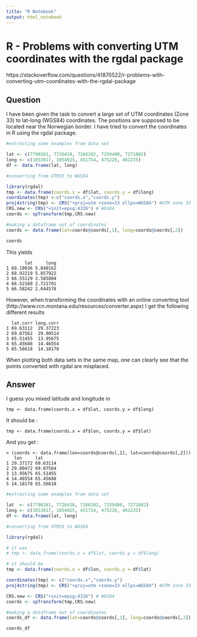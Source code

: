```yaml
---
title: "R Notebook"
output: html_notebook
---
```


# R - Problems with converting UTM coordinates with the rgdal package

https://stackoverflow.com/questions/41870522/r-problems-with-converting-utm-coordinates-with-the-rgdal-package

## Question

I have been given the task to convert a large set of UTM coordinates (Zone 33) to lat-long (WGS84) coordinates. The positions are supposed to be located near the Norwegian border. I have tried to convert the coordinates in R using the rgdal package.

```r
#extracting some examples from data set

lat <- c(7790281, 7726438, 7266202, 7259480, 7271802)
long <- c(1053817, 1054025, 451754, 475228, 462235)
df <- data.frame(lat, long)

#converting from UTM33 to WGS84

library(rgdal)
tmp <- data.frame(coords.x = df$lat, coords.y = df$long)
coordinates(tmp) <-c("coords.x","coords.y")
proj4string(tmp) <- CRS("+proj=utm +zone=33 ellps=WGS84") #UTM zone 33
CRS.new <- CRS("+init=epsg:4326") # WGS84
coords <- spTransform(tmp,CRS.new)

#making a dataframe out of coordinates
coords <- data.frame(lat=coords@coords[,1], long=coords@coords[,2])

coords
```

This yields


           lat     long
    1 69.19936 5.840162
    2 68.92219 5.857922
    3 66.55129 2.585804
    4 66.52160 2.721701
    5 66.58242 2.644578
    
    
However, when transforming the coordinates with an online converting tool (http://www.rcn.montana.edu/resources/converter.aspx) I get the following different results

      lat.corr long.corr
    1 69.63112  29.37223
    2 69.07562  29.00514
    3 65.51455  13.95675
    4 65.45688  14.46554
    5 65.56618  14.18178

When plotting both data sets in the same map, one can clearly see that the points converted with rgdal are misplaced.    

## Answer

I guess you mixed latitude and longitude in

```
tmp <- data.frame(coords.x = df$lat, coords.y = df$long)
```

It should be :

```
tmp <- data.frame(coords.x = df$lon, coords.y = df$lat)
```

And you get :

    > (coords <- data.frame(lon=coords@coords[,1], lat=coords@coords[,2]))
       lon     lat
    1 29.37172 69.63114
    2 29.00472 69.07564
    3 13.95675 65.51455
    4 14.46554 65.45688
    5 14.18178 65.56618


```r
#extracting some examples from data set

lat  <- c(7790281, 7726438, 7266202, 7259480, 7271802)
long <- c(1053817, 1054025, 451754, 475228, 462235)
df <- data.frame(lat, long)

#converting from UTM33 to WGS84

library(rgdal)

# it was
# tmp <- data.frame(coords.x = df$lat, coords.y = df$long)

# it should be
tmp <- data.frame(coords.x = df$lon, coords.y = df$lat)

coordinates(tmp) <- c("coords.x","coords.y")
proj4string(tmp) <- CRS("+proj=utm +zone=33 ellps=WGS84") #UTM zone 33

CRS.new <- CRS("+init=epsg:4326") # WGS84
coords <- spTransform(tmp,CRS.new)

#making a dataframe out of coordinates
coords_df <- data.frame(lat=coords@coords[,1], long=coords@coords[,2])

coords_df
```

